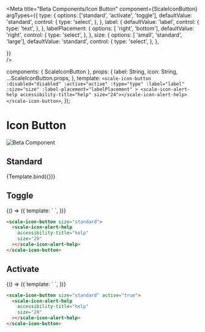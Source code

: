 
<Meta
  title="Beta Components/Icon Button"
  component={ScaleIconButton}
  argTypes={{
    type: {
      options: ['standard', 'activate', 'toggle'],
      defaultValue: 'standard',
      control: {
        type: 'select',
      },
    },
    label: {
      defaultValue: 'label',
      control: {
        type: 'text',
      },
    }, 
    labelPlacement: {
      options: [ 'right', 'bottom'],
      defaultValue: 'right',
      control: {
        type: 'select',
      },
    },
    size: {
      options: [ 'small', 'standard', 'large'],
      defaultValue: 'standard',
      control: {
        type: 'select',
      },
    },
        
  }}  
/>

  components: { ScaleIconButton },
  props: {
    label: String,
    icon: String,
    ...ScaleIconButton.props,
  },
  template: `
    <scale-icon-button
      :disabled="disabled"
      :active="active"
      :type="type"
      :label="label"
      :size="size"
      :label-placement="labelPlacement"
    >
      <scale-icon-alert-help accessibility-title="help" size="24"></scale-icon-alert-help>
    </scale-icon-button>
  `,
});

<div
  style={{
    display: 'inline-flex',
    alignItems: 'center',
    justifyContent: 'space-between',
    width: '100%',
  }}
>
  <h1>Icon Button</h1>
  <img src="assets/beta.png" alt="Beta Component" />
</div>


## Standard

<Canvas withSource="none">
  <Story name="Standard" args={{}}>
    {Template.bind({})}
  </Story>
</Canvas>

<ArgsTable story="Standard" />

## Toggle

<Canvas withSource="none">
  <Story name="Toggle" args={{}}>
    {() => ({
      template: `
        <scale-icon-button type="toggle" size="standard">
          <scale-icon-alert-help accessibility-title="help" size="20"></scale-icon-alert-help>
        </scale-icon-button>
      `,
    })}
  </Story>
</Canvas>

```html
<scale-icon-button size="standard">
  <scale-icon-alert-help
    accessibility-title="help"
    size="20"
  ></scale-icon-alert-help>
</scale-icon-button>
```

## Activate

<Canvas withSource="none">
  <Story name="Activate" args={{}}>
    {() => ({
      template: `
        <scale-icon-button size="standard" type="activate">
          <scale-icon-alert-help accessibility-title="help" size="20"></scale-icon-alert-help>
        </scale-icon-button>
      `,
    })}
  </Story>
</Canvas>

```html
<scale-icon-button size="standard" active="true">
  <scale-icon-alert-help
    accessibility-title="help"
    size="20"
  ></scale-icon-alert-help>
</scale-icon-button>
```
